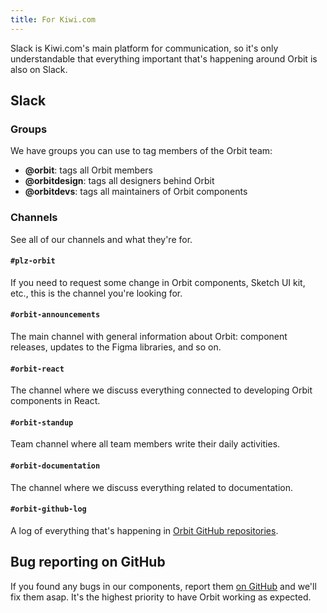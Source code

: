 ```yaml
---
title: For Kiwi.com
---
```


Slack is Kiwi.com's main platform for communication,
so it's only understandable that everything important that's happening around Orbit is also on Slack.

## Slack

### Groups

We have groups you can use to tag members of the Orbit team:

- **@orbit**: tags all Orbit members
- **@orbitdesign**: tags all designers behind Orbit
- **@orbitdevs**: tags all maintainers of Orbit components

### Channels

See all of our channels and what they're for.

#### `#plz-orbit`

If you need to request some change in Orbit components, Sketch UI kit, etc.,
this is the channel you're looking for.

#### `#orbit-announcements`

The main channel with general information about Orbit:
component releases, updates to the Figma libraries, and so on.

#### `#orbit-react`

The channel where we discuss everything connected to developing Orbit components in React.

#### `#orbit-standup`

Team channel where all team members write their daily activities.

#### `#orbit-documentation`

The channel where we discuss everything related to documentation.

#### `#orbit-github-log`

A log of everything that's happening in [Orbit GitHub repositories](https://orbit.kiwi/getting-started/github-repos-resources/).

## Bug reporting on GitHub

If you found any bugs in our components,
report them [on GitHub](https://github.com/kiwicom/orbit-components/issues) and we'll fix them asap.
It's the highest priority to have Orbit working as expected.

<FancyLink
  title="Report bug"
  href="https://github.com/kiwicom/orbit-components/issues"
  icon="github"
/>
